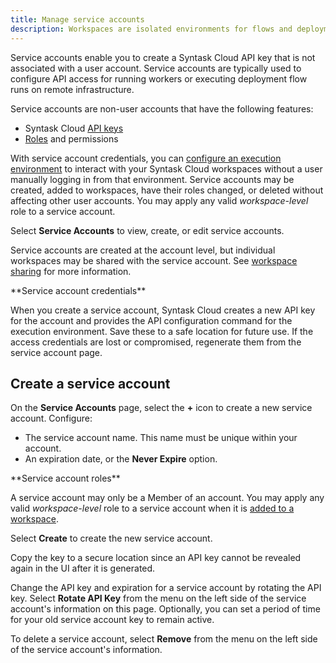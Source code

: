 ```yaml
---
title: Manage service accounts
description: Workspaces are isolated environments for flows and deployments within Syntask Cloud.
---
```


Service accounts enable you to create a Syntask Cloud API key that is not associated with a user account.
Service accounts are typically used to configure API access for running workers or executing deployment flow runs on remote infrastructure.

Service accounts are non-user accounts that have the following features:

- Syntask Cloud [API keys](/3.0/manage/cloud/manage-users/api-keys/)
- [Roles](/3.0/manage/cloud/manage-users/manage-roles/) and permissions

With service account credentials, you can 
[configure an execution environment](/3.0/manage/cloud/connect-to-cloud/#configure-a-local-execution-environment) 
to interact with your Syntask Cloud workspaces without a user manually logging in from that environment.
Service accounts may be created, added to workspaces, have their roles changed, or deleted without affecting other user accounts. 
You may apply any valid _workspace-level_ role to a service account.

Select **Service Accounts** to view, create, or edit service accounts.

Service accounts are created at the account level, but individual workspaces may be shared with the service account.
See [workspace sharing](/3.0/manage/cloud/workspaces/#workspace-sharing) for more information.

<Tip>
**Service account credentials**

When you create a service account, Syntask Cloud creates a new API key for the account and provides the 
API configuration command for the execution environment.
Save these to a safe location for future use.
If the access credentials are lost or compromised, regenerate them from the service account page.
</Tip>

## Create a service account

On the **Service Accounts** page, select the **+** icon to create a new service account. Configure:

- The service account name. This name must be unique within your account.
- An expiration date, or the **Never Expire** option.

<Note>
**Service account roles**

A service account may only be a Member of an account.
You may apply any valid _workspace-level_ role to a service account when it is 
[added to a workspace](/3.0/manage/cloud/workspaces/#workspace-sharing).
</Note>

Select **Create** to create the new service account.

<Warning>
Copy the key to a secure location since an API key cannot be revealed again in the UI after it is generated.
</Warning>

Change the API key and expiration for a service account by rotating the API key.
Select **Rotate API Key** from the menu on the left side of the service account's information on this page. 
Optionally, you can set a period of time for your old service account key to remain active.

To delete a service account, select **Remove** from the menu on the left side of the service account's information.
